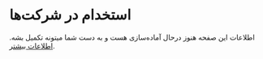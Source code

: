 # استخدام در شرکت‌ها
اطلاعات این صفحه هنوز درحال آماده‌سازی هست و به دست شما میتونه تکمیل بشه. [اطلاعات بیشتر](/).